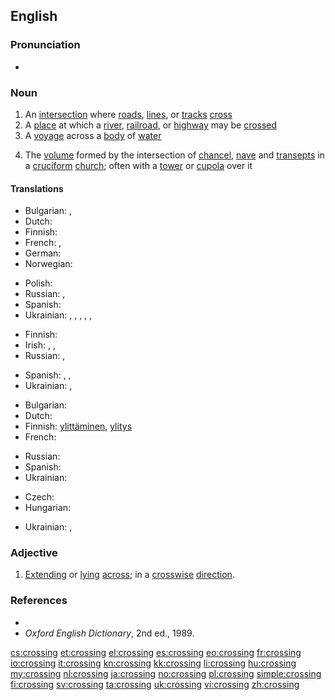 {{wikipedia|dab=crossing}}
==English==

===Pronunciation===
* {{audio|en-us-crossing.ogg|Audio (US)}}

===Noun===
{{en-noun}}

# An [[intersection]] where [[road]]s, [[line]]s, or [[track]]s [[cross]]
# A [[place]] at which a [[river]], [[railroad]], or [[highway]] may be [[crossed]]
# A [[voyage]] across a [[body]] of [[water]]
# {{architecture}} The [[volume]] formed by the intersection of [[chancel]], [[nave]] and [[transept]]s in a [[cruciform]] [[church]]; often with a [[tower]] or [[cupola]] over it

====Translations====
{{trans-top|intersection where roads, lines, or tracks cross}}
* Bulgarian: {{t|bg|пресичане|n}},  {{t|bg|пресечка|f}}
* Dutch: {{t+|nl|kruising|f}}
* Finnish: {{t-|fi|risteys}}
* French: {{t+|fr|carrefour}}, {{t+|fr|croisement}}
* German: {{t|de|Kreuzung|f}}
* Norwegian: {{t|no|kryss|n}}
{{trans-mid}}
* Polish: {{t+|pl|skrzyżowanie|n}}
* Russian: {{t|ru|перекрёсток|m|tr=perekrjóstok|sc=Cyrl}}, {{t|ru|пересечение|n|tr=peresečénije|sc=Cyrl}}
* Spanish: {{t|es|cruce|m}}
* Ukrainian: {{t|uk|перехрестя|n|sc=Cyrl}}, {{t|uk|перетин|m|sc=Cyrl}}, {{t|uk|перехрещення|n|sc=Cyrl}}, {{t|uk|схрещення|n|sc=Cyrl}}, {{t|uk|роздоріжжя|n|sc=Cyrl}}, {{t|uk|перехрещування|n|sc=Cyrl}}
{{trans-bottom}}

{{trans-top|place at which a river, railroad, or highway may be crossed}}
* Finnish: {{t|fi|ylikulkupaikka}}
* Irish: {{t|ga|trasbhealach|m}}, {{t|ga|trasrian|m}}, {{t|ga|crosaire|m}}
* Russian: {{t|ru|переезд|m|tr=perejézd|sc=Cyrl}}, {{qualifier|river}} {{t|ru|переправа|f|tr=perepráva|sc=Cyrl}}
{{trans-mid}}
* Spanish: {{t|es|cruce|m}}, {{qualifier|pedestrian}} {{t|es|cruce peatonal}}, {{qualifier|watercourse}} {{t|es|vado}}
* Ukrainian: {{t|uk|переїзд|sc=Cyrl}}, {{t|uk|перехід|m|tr=perekhid|sc=Cyrl}}
{{trans-bottom}}

{{trans-top|voyage across a body of water}}
* Bulgarian: {{t|bg|пресичане|n}}
* Dutch: {{t-|nl|oversteek|m}}
* Finnish: [[ylittäminen]], [[ylitys]]
* French: {{t+|fr|traversée}}
{{trans-mid}}
* Russian: {{t|ru|переправа|f|tr=perepráva|sc=Cyrl}}
* Spanish: {{t|es|atravesimiento|m}}
* Ukrainian: {{t|uk|переправа|f|tr=perepráva|sc=Cyrl}}
{{trans-bottom}}

{{trans-top|volume formed by the intersection of chancel, nave and transepts in a cruciform church}}
* Czech: {{t-|cs|křížení|n}}
* Hungarian: {{t|hu|négyezet}}
{{trans-mid}}
* Ukrainian: {{t|uk|хрест|m|tr=khrest|sc=Cyrl}}, {{t|uk|перехрещення|n|tr=perekhreshennia|sc=Cyrl}}
{{trans-bottom}}

===Adjective===
{{en-adj|-}}

# {{rare}} [[extend|Extending]] or [[lying]] [[across]]; in a [[crosswise]] [[direction]].

===References===
* {{R:Dictionary.com|crossing}}
* ''Oxford English Dictionary'', 2nd ed., 1989.

[[cs:crossing]]
[[et:crossing]]
[[el:crossing]]
[[es:crossing]]
[[eo:crossing]]
[[fr:crossing]]
[[io:crossing]]
[[it:crossing]]
[[kn:crossing]]
[[kk:crossing]]
[[li:crossing]]
[[hu:crossing]]
[[my:crossing]]
[[nl:crossing]]
[[ja:crossing]]
[[no:crossing]]
[[pl:crossing]]
[[simple:crossing]]
[[fi:crossing]]
[[sv:crossing]]
[[ta:crossing]]
[[uk:crossing]]
[[vi:crossing]]
[[zh:crossing]]
